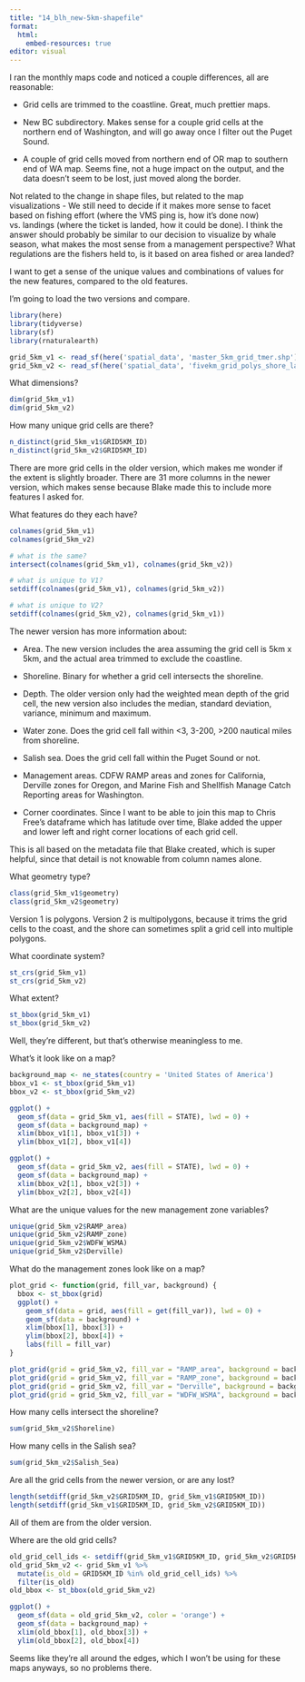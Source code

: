 ```yaml
---
title: "14_blh_new-5km-shapefile"
format: 
  html:
    embed-resources: true
editor: visual
---
```


I ran the monthly maps code and noticed a couple differences, all are reasonable:

-   Grid cells are trimmed to the coastline. Great, much prettier maps.

-   New BC subdirectory. Makes sense for a couple grid cells at the northern end of Washington, and will go away once I filter out the Puget Sound.

-   A couple of grid cells moved from northern end of OR map to southern end of WA map. Seems fine, not a huge impact on the output, and the data doesn't seem to be lost, just moved along the border.

Not related to the change in shape files, but related to the map visualizations - We still need to decide if it makes more sense to facet based on fishing effort (where the VMS ping is, how it's done now) vs. landings (where the ticket is landed, how it could be done). I think the answer should probably be similar to our decision to visualize by whale season, what makes the most sense from a management perspective? What regulations are the fishers held to, is it based on area fished or area landed?

I want to get a sense of the unique values and combinations of values for the new features, compared to the old features.

I'm going to load the two versions and compare.

```r
library(here)
library(tidyverse)
library(sf)
library(rnaturalearth)
```

```r
grid_5km_v1 <- read_sf(here('spatial_data', 'master_5km_grid_tmer.shp'))
grid_5km_v2 <- read_sf(here('spatial_data', 'fivekm_grid_polys_shore_lamb.shp'))
```

What dimensions?

```r
dim(grid_5km_v1)
dim(grid_5km_v2)
```

How many unique grid cells are there?

```r
n_distinct(grid_5km_v1$GRID5KM_ID)
n_distinct(grid_5km_v2$GRID5KM_ID)
```

There are more grid cells in the older version, which makes me wonder if the extent is slightly broader. There are 31 more columns in the newer version, which makes sense because Blake made this to include more features I asked for.

What features do they each have?

```r
colnames(grid_5km_v1)
colnames(grid_5km_v2)
```

```r
# what is the same?
intersect(colnames(grid_5km_v1), colnames(grid_5km_v2))

# what is unique to V1?
setdiff(colnames(grid_5km_v1), colnames(grid_5km_v2))

# what is unique to V2?
setdiff(colnames(grid_5km_v2), colnames(grid_5km_v1))
```

The newer version has more information about:

-   Area. The new version includes the area assuming the grid cell is 5km x 5km, and the actual area trimmed to exclude the coastline.

-   Shoreline. Binary for whether a grid cell intersects the shoreline.

-   Depth. The older version only had the weighted mean depth of the grid cell, the new version also includes the median, standard deviation, variance, minimum and maximum.

-   Water zone. Does the grid cell fall within \<3, 3-200, \>200 nautical miles from shoreline.

-   Salish sea. Does the grid cell fall within the Puget Sound or not.

-   Management areas. CDFW RAMP areas and zones for California, Derville zones for Oregon, and Marine Fish and Shellfish Manage Catch Reporting areas for Washington.

-   Corner coordinates. Since I want to be able to join this map to Chris Free's dataframe which has latitude over time, Blake added the upper and lower left and right corner locations of each grid cell.

This is all based on the metadata file that Blake created, which is super helpful, since that detail is not knowable from column names alone.

What geometry type?

```r
class(grid_5km_v1$geometry)
class(grid_5km_v2$geometry)
```

Version 1 is polygons. Version 2 is multipolygons, because it trims the grid cells to the coast, and the shore can sometimes split a grid cell into multiple polygons.

What coordinate system?

```r
st_crs(grid_5km_v1)
st_crs(grid_5km_v2)
```

What extent?

```r
st_bbox(grid_5km_v1)
st_bbox(grid_5km_v2)
```

Well, they're different, but that's otherwise meaningless to me.

What's it look like on a map?

```r
background_map <- ne_states(country = 'United States of America')
bbox_v1 <- st_bbox(grid_5km_v1)
bbox_v2 <- st_bbox(grid_5km_v2)

ggplot() +
  geom_sf(data = grid_5km_v1, aes(fill = STATE), lwd = 0) + 
  geom_sf(data = background_map) +
  xlim(bbox_v1[1], bbox_v1[3]) +
  ylim(bbox_v1[2], bbox_v1[4])

ggplot() +
  geom_sf(data = grid_5km_v2, aes(fill = STATE), lwd = 0) + 
  geom_sf(data = background_map) +
  xlim(bbox_v2[1], bbox_v2[3]) +
  ylim(bbox_v2[2], bbox_v2[4])
```

What are the unique values for the new management zone variables?

```r
unique(grid_5km_v2$RAMP_area)
unique(grid_5km_v2$RAMP_zone)
unique(grid_5km_v2$WDFW_WSMA)
unique(grid_5km_v2$Derville)
```

What do the management zones look like on a map?

```r
plot_grid <- function(grid, fill_var, background) {
  bbox <- st_bbox(grid)
  ggplot() +
    geom_sf(data = grid, aes(fill = get(fill_var)), lwd = 0) + 
    geom_sf(data = background) +
    xlim(bbox[1], bbox[3]) +
    ylim(bbox[2], bbox[4]) +
    labs(fill = fill_var)
}

plot_grid(grid = grid_5km_v2, fill_var = "RAMP_area", background = background_map)
plot_grid(grid = grid_5km_v2, fill_var = "RAMP_zone", background = background_map)
plot_grid(grid = grid_5km_v2, fill_var = "Derville", background = background_map)
plot_grid(grid = grid_5km_v2, fill_var = "WDFW_WSMA", background = background_map)
```

How many cells intersect the shoreline?

```r
sum(grid_5km_v2$Shoreline)
```

How many cells in the Salish sea?

```r
sum(grid_5km_v2$Salish_Sea)
```

Are all the grid cells from the newer version, or are any lost?

```r
length(setdiff(grid_5km_v2$GRID5KM_ID, grid_5km_v1$GRID5KM_ID))
length(setdiff(grid_5km_v1$GRID5KM_ID, grid_5km_v2$GRID5KM_ID))
```

All of them are from the older version.

Where are the old grid cells?

```r
old_grid_cell_ids <- setdiff(grid_5km_v1$GRID5KM_ID, grid_5km_v2$GRID5KM_ID)
old_grid_5km_v2 <- grid_5km_v1 %>% 
  mutate(is_old = GRID5KM_ID %in% old_grid_cell_ids) %>%
  filter(is_old)
old_bbox <- st_bbox(old_grid_5km_v2)

ggplot() +
  geom_sf(data = old_grid_5km_v2, color = 'orange') + 
  geom_sf(data = background_map) +
  xlim(old_bbox[1], old_bbox[3]) +
  ylim(old_bbox[2], old_bbox[4])
```

Seems like they're all around the edges, which I won't be using for these maps anyways, so no problems there.
